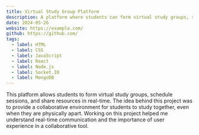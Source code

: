 ```yaml
---
title: Virtual Study Group Platform
description: A platform where students can form virtual study groups, schedule sessions, and share resources in real-time.
date: 2024-05-26
website: https://example.com/
github: https://github.com/
tags:
  - label: HTML
  - label: CSS
  - label: JavaScript
  - label: React
  - label: Node.js
  - label: Socket.IO
  - label: MongoDB
---
```


This platform allows students to form virtual study groups, schedule sessions, and share resources in real-time. The idea behind this project was to provide a collaborative environment for students to study together, even when they are physically apart. Working on this project helped me understand real-time communication and the importance of user experience in a collaborative tool.
